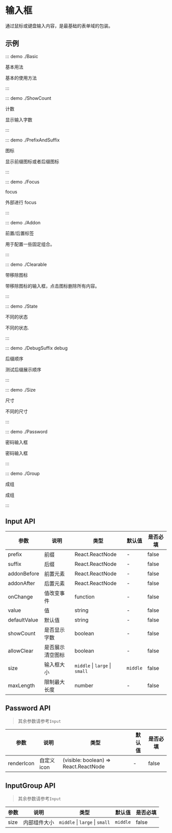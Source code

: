 # 输入框

通过鼠标或键盘输入内容，是最基础的表单域的包装。

## 示例

::: demo ./Basic

基本用法

基本的使用方法

:::

::: demo ./ShowCount

计数

显示输入字数

:::

::: demo ./PrefixAndSuffix

图标

显示前缀图标或者后缀图标

:::

::: demo ./Focus

focus

外部进行 focus

:::

::: demo ./Addon

前置/后置标签

用于配置一些固定组合。

:::

::: demo ./Clearable

带移除图标

带移除图标的输入框，点击图标删除所有内容。

:::

::: demo ./State

不同的状态

不同的状态.

:::

::: demo ./DebugSuffix debug

后缀顺序

测试后缀展示顺序

:::

::: demo ./Size

尺寸

不同的尺寸

:::

::: demo ./Password

密码输入框

密码输入框

:::

::: demo ./Group

成组

成组

:::

## Input API

| 参数         | 说明             | 类型                           | 默认值   | 是否必填 |
| ------------ | ---------------- | ------------------------------ | -------- | -------- |
| prefix       | 前缀             | React.ReactNode                | -        | false    |
| suffix       | 后缀             | React.ReactNode                | -        | false    |
| addonBefore  | 前置元素         | React.ReactNode                | -        | false    |
| addonAfter   | 后置元素         | React.ReactNode                | -        | false    |
| onChange     | 值改变事件       | function                       | -        | false    |
| value        | 值               | string                         | -        | false    |
| defaultValue | 默认值           | string                         | -        | false    |
| showCount    | 是否显示字数     | boolean                        | -        | false    |
| allowClear   | 是否展示清空图标 | boolean                        | -        | false    |
| size         | 输入框大小       | `middle` \| `large` \| `small` | `middle` | false    |
| maxLength    | 限制最大长度     | number                         | -        | false    |

## Password API

> 其余参数请参考`Input`

| 参数       | 说明        | 类型                                  | 默认值 | 是否必填 |
| ---------- | ----------- | ------------------------------------- | ------ | -------- |
| renderIcon | 自定义 icon | (visible: boolean) => React.ReactNode | -      | false    |

## InputGroup API

> 其余参数请参考`Input`

| 参数 | 说明         | 类型                           | 默认值   | 是否必填 |
| ---- | ------------ | ------------------------------ | -------- | -------- |
| size | 内部组件大小 | `middle` \| `large` \| `small` | `middle` | false    |
